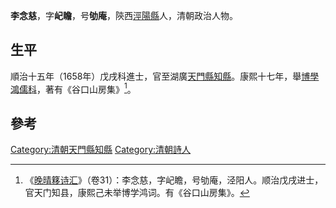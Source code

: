 '''李念慈'''，字'''屺瞻'''，号'''劬庵'''，陝西[[涇陽縣|涇陽縣]]人，清朝政治人物。

==生平==
順治十五年（1658年）戊戌科進士，官至湖廣[[天門縣|天門縣]][[知縣|知縣]]。康熙十七年，舉[[博學鴻儒科|博學鴻儒科]]，著有《谷口山房集》<ref>《[[晚晴簃诗汇|晚晴簃诗汇]]》（卷31）：李念慈，字屺瞻，号劬庵，泾阳人。顺治戊戌进士，官天门知县，康熙己未举博学鸿词。有《谷口山房集》。</ref>。

==參考==
{{reflist}}

{{順治十五年戊戌科殿試金榜}}

{{Authority control}}

{{DEFAULTSORT:Li李}}
[[Category:清朝天門縣知縣|Category:清朝天門縣知縣]]
[[Category:清朝詩人|Category:清朝詩人]]


{{清朝人物小作品}}